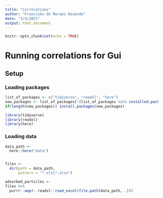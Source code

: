 ```yaml
---
title: "Correlations"
author: "Francisko de Moraes Rezende"
date: "3/4/2021"
output: html_document
---
```


```r
knitr::opts_chunk$set(echo = TRUE)
```

# Running correlations for Gui

## Setup

### Loading packages

```r
list_of_packages <- c("tidyverse", "readxl", "here")
new_packages <- list_of_packages[!(list_of_packages %in% installed.packages()[,"Package"])]
if(length(new_packages)) install.packages(new_packages)

library(tidyverse)
library(readxl)
library(here)
```

### Loading data

```r
data_path <- 
  here::here("data")


files <- 
  dir(path = data_path,
      pattern = "*.xls|*.xlsx")

adsorbed_particles <-
files %>% 
  purrr::map(~ readxl::read_excel(file.path(data_path, .)))
```


